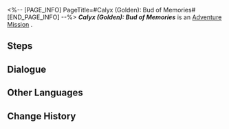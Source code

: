 <%-- [PAGE_INFO]
PageTitle=#Calyx (Golden): Bud of Memories#
[END_PAGE_INFO] --%>
{{Stub|Dialogue, characters, and location(s)}}
{{Mission Infobox
|id            = 4010121
|title         = 
|image         = Mission Calyx (Golden): Bud of Memories.png
|type          = Adventure
|event_name    = 
|chapter       = 
|requirements  = [[Trailblaze Mission]] ''[[A Grand Cool Adventure]]'' completed
|summary       = <!--official mission summary from Fate's Atlas-->
|characters    = <!--characters that appear in this mission-->
|startLocation = <!--location as it intially appears on the mission screen-->
|world         = <!--i.e. Penacony-->
|area          = <!--i.e. A Child's Dream-->
|prev          = 
|next          = Calyx (Golden): Bud of Memories
|exp           = 
|credits       = 
|stellarJade   = 
|other         = 
}}
'''''Calyx (Golden): Bud of Memories''''' is an [[Adventure Mission]]<!--in [world]-->.

==Steps==


<!--
==Gameplay Notes==

--><!--
==Trial Character==

-->
==Dialogue==
{{Stub Dialogue}}
{{Dialogue Start}}
:{{tx}}
{{Dialogue End}}

==Other Languages==
{{Other Languages
|en   = Calyx (Golden): Bud of Memories
|zhs  = 「拟造花萼（金） • 回忆之蕾」
|zht  = 「擬造花萼（金）•回憶之蕾」
|ja   = 「疑似花萼（金）・回憶の蕾」
|ko   = 「모조 꽃받침(금) • 기억의 봉오리」
|es   = Cáliz (oro): Flor de los recuerdos
|fr   = Calice doré : Bourgeon des Mémoires
|ru   = Чашелист (золотой): Бутон воспоминаний
|th   = Calyx (Golden): ช่อแห่งความทรงจำ
|vi   = "Đài Hoa Nhân Tạo (Vàng) - Nụ Hoa Ký Ức"
|de   = Blütenkelch (Golden): Knospe der Erinnerungen
|id   = "Calyx (Golden): Bud of Memories"
|pt   = Cálice (Dourado): Botão de Memórias
}}

==Change History==
{{Change History|1.0}}
